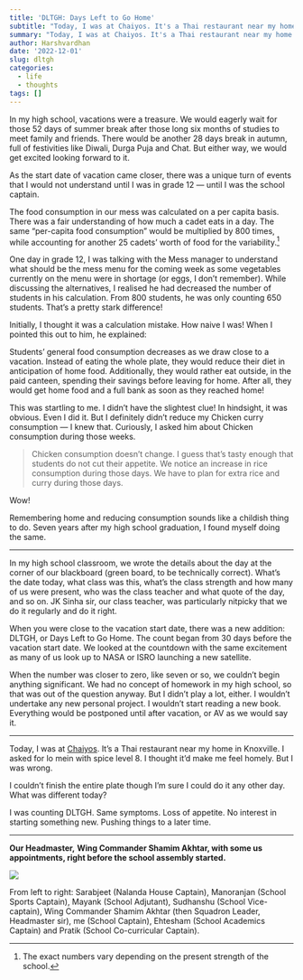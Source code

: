 ```yaml
---
title: 'DLTGH: Days Left to Go Home'
subtitle: "Today, I was at Chaiyos. It's a Thai restaurant near my home in Knoxville. I asked for lo mein with spice level 8. I thought it'd make me feel homely. But I was wrong."
summary: "Today, I was at Chaiyos. It's a Thai restaurant near my home in Knoxville. I asked for lo mein with spice level 8. I thought it'd make me feel homely. But I was wrong."
author: Harshvardhan
date: '2022-12-01'
slug: dltgh
categories:
  - life
  - thoughts
tags: []
---
```


In my high school, vacations were a treasure. We would eagerly wait for those 52 days of summer break after those long six months of studies to meet family and friends. There would be another 28 days break in autumn, full of festivities like Diwali, Durga Puja and Chat. But either way, we would get excited looking forward to it.

As the start date of vacation came closer, there was a unique turn of events that I would not understand until I was in grade 12 --- until I was the school captain.

The food consumption in our mess was calculated on a per capita basis. There was a fair understanding of how much a cadet eats in a day. The same "per-capita food consumption" would be multiplied by 800 times, while accounting for another 25 cadets' worth of food for the variability.[^1]

[^1]: The exact numbers vary depending on the present strength of the school.

One day in grade 12, I was talking with the Mess manager to understand what should be the mess menu for the coming week as some vegetables currently on the menu were in shortage (or eggs, I don't remember). While discussing the alternatives, I realised he had decreased the number of students in his calculation. From 800 students, he was only counting 650 students. That's a pretty stark difference!

Initially, I thought it was a calculation mistake. How naive I was! When I pointed this out to him, he explained:

Students' general food consumption decreases as we draw close to a vacation. Instead of eating the whole plate, they would reduce their diet in anticipation of home food. Additionally, they would rather eat outside, in the paid canteen, spending their savings before leaving for home. After all, they would get home food and a full bank as soon as they reached home!

This was startling to me. I didn't have the slightest clue! In hindsight, it was obvious. Even I did it. But I definitely didn't reduce my Chicken curry consumption --- I knew that. Curiously, I asked him about Chicken consumption during those weeks.

> Chicken consumption doesn't change. I guess that's tasty enough that students do not cut their appetite. We notice an increase in rice consumption during those days. We have to plan for extra rice and curry during those days.

Wow!

Remembering home and reducing consumption sounds like a childish thing to do. Seven years after my high school graduation, I found myself doing the same.

------------------------------------------------------------------------

In my high school classroom, we wrote the details about the day at the corner of our blackboard (green board, to be technically correct). What's the date today, what class was this, what's the class strength and how many of us were present, who was the class teacher and what quote of the day, and so on. JK Sinha sir, our class teacher, was particularly nitpicky that we do it regularly and do it right.

When you were close to the vacation start date, there was a new addition: DLTGH, or Days Left to Go Home. The count began from 30 days before the vacation start date. We looked at the countdown with the same excitement as many of us look up to NASA or ISRO launching a new satellite.

When the number was closer to zero, like seven or so, we couldn't begin anything significant. We had no concept of homework in my high school, so that was out of the question anyway. But I didn't play a lot, either. I wouldn't undertake any new personal project. I wouldn't start reading a new book. Everything would be postponed until after vacation, or AV as we would say it.

------------------------------------------------------------------------

Today, I was at [Chaiyos](http://www.chaiyosrestaurant.com). It's a Thai restaurant near my home in Knoxville. I asked for lo mein with spice level 8. I thought it'd make me feel homely. But I was wrong.

I couldn't finish the entire plate though I'm sure I could do it any other day. What was different today?

I was counting DLTGH. Same symptoms. Loss of appetite. No interest in starting something new. Pushing things to a later time.

------------------------------------------------------------------------

**Our Headmaster,** **Wing Commander Shamim Akhtar, with some us appointments, right before the school assembly started.**

![](featured.png)

From left to right: Sarabjeet (Nalanda House Captain), Manoranjan (School Sports Captain), Mayank (School Adjutant), Sudhanshu (School Vice-captain), Wing Commander Shamim Akhtar (then Squadron Leader, Headmaster sir), me (School Captain), Ehtesham (School Academics Captain) and Pratik (School Co-curricular Captain).
